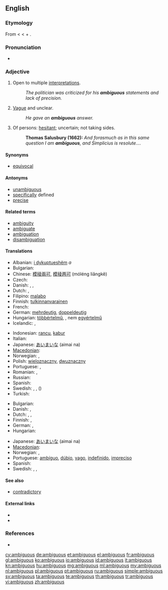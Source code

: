 ==English==

===Etymology===
From {{etyl|la|en}} {{term|ambiguus||lang=la|moving from side to side, of doubtful nature}} < {{term|lang=la|ambigere||to go about, wander, doubt}} < {{term|lang=la|ambi-||around}} + {{term|lang=la|agere||to drive, move}}.

===Pronunciation===
* {{audio|en-us-ambiguous.ogg|Audio (US)}}

===Adjective===
{{en-adj}}

# Open to multiple [[interpretation]]s.
#: ''The politician was criticized for his '''ambiguous''' statements and lack of precision.''
# [[vague|Vague]] and unclear.
#: ''He gave an '''ambiguous''' answer.''
# Of persons: [[hesitant]]; uncertain; not taking sides.
#: '''Thomas Salusbury (1662):''' ''And forasmuch as in this same question I am '''ambiguous''', and Simplicius is resolute....''

====Synonyms====
* [[equivocal]]

====Antonyms====
* [[unambiguous]]
* [[specific]]ally defined
* [[precise]]

====Related terms====
* [[ambiguity]]
* [[ambiguate]]
* [[ambiguation]]
* [[disambiguation]]

====Translations====
{{trans-top|open to multiple interpretations}}
* Albanian: [[i dykuptueshëm]] ''a''
* Bulgarian: {{t|bg|двусмислен}}
* Chinese: [[模稜兩可]], [[模稜两可]] (móléng liǎngkě)
* Czech: {{t-|cs|mnohoznačný|m}}
* Danish: {{t-|da|tvetydig}}, {{t|da|flertydig}}, {{t|da|dobbelttydig}}
* Dutch: {{t-|nl|dubbelzinnig}}, {{t+|nl|ambigu}}
* Filipino: [[malabo]]
* Finnish: [[tulkinnanvarainen]]
* French: {{t+|fr|ambigu}}
* German: [[mehrdeutig]], [[doppeldeutig]]
* Hungarian: [[többértelmű]],  {{t+|hu|kétértelmű}}, nem [[egyértelmű]]
* Icelandic: {{t|is|óskýr|m|f}}, {{t|is|óskýrt|n}}
{{trans-mid}}
* Indonesian: [[rancu]], [[kabur]]
* Italian: {{t-|it|ambiguo|m}}
* Japanese: [[あいまいな]] (aimai na)
* [[Macedonian]]: {{t-|mk|двосмислен|m|tr=dvósmislen}}
* Norwegian: {{t|no|flertydig}}, {{t|no|tvetydig}}
* Polish: [[wieloznaczny]], [[dwuznaczny]]
* Portuguese: {{t+|pt|ambíguo}}, {{t+|pt|dúbio}}
* Romanian: {{t|ro|ambiguu}}, {{t|ro|cu multe sensuri}}
* Russian: {{t|ru|двусмысленный|tr=dvusmýslennyj}}
* Spanish: {{t|es|ambiguo}}
* Swedish: {{t+|sv|tvetydig}}, {{t|sv|dubbeltydig}}, ({{t|sv|osäker}})
* Turkish: {{t+|tr|belirsiz}}
{{trans-bottom}}

{{trans-top|vague and unclear}}
* Bulgarian: {{t|bg|неясен}}
* Danish: {{t-|da|dunkel}},  {{t|da|forblommet}}
* Dutch: {{t+|nl|vaag}}, {{t-|nl|onduidelijk}},  {{t+|nl|ambigu}}
* Finnish: {{t+|fi|epäselvä}}, {{t-|fi|moniselitteinen}}
* German: {{t+|de|unklar}}, {{t+|de|vage}}
* Hungarian: {{t|hu|félreérthető}}
{{trans-mid}}
* Japanese: [[あいまいな]] (aimai na)
* [[Macedonian]]: {{t|mk|нејасен|m|tr=néjasen}}
* Norwegian: {{t|no|vag}}, {{t|no|uklar}}
* Portuguese: [[ambíguo]], [[dúbio]], [[vago]], [[indefinido]], [[impreciso]]
* Spanish: {{t+|es|ambiguo}}
* Swedish: {{t+|sv|vag}}, {{t+|sv|dunkel}}, {{t|sv|svävande}}
{{trans-bottom}}

====See also====
* [[contradictory]]

====External links====
* {{R:Webster 1913}}
* {{R:Century 1911}}

===References===
* {{R:OED2}}

[[cy:ambiguous]]
[[de:ambiguous]]
[[et:ambiguous]]
[[el:ambiguous]]
[[fr:ambiguous]]
[[gl:ambiguous]]
[[ko:ambiguous]]
[[io:ambiguous]]
[[id:ambiguous]]
[[it:ambiguous]]
[[kn:ambiguous]]
[[hu:ambiguous]]
[[mg:ambiguous]]
[[ml:ambiguous]]
[[my:ambiguous]]
[[nl:ambiguous]]
[[pl:ambiguous]]
[[pt:ambiguous]]
[[ru:ambiguous]]
[[simple:ambiguous]]
[[sv:ambiguous]]
[[ta:ambiguous]]
[[te:ambiguous]]
[[th:ambiguous]]
[[tr:ambiguous]]
[[vi:ambiguous]]
[[zh:ambiguous]]